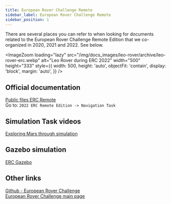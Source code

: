 ```yaml
---
title: European Rover Challenge Remote
sidebar_label: European Rover Challenge Remote
sidebar_position: 1
---
```



There are several places you can refer to when looking for documents related
to the European Rover Challenge Remote Edition that we co-organized in 2020, 2021 and 2022. See below.

<ImageZoom
  loading="lazy"
  src="/img/docs_images/leo-rover/archive/leo-rover-erc.webp"
  alt="Leo Rover during ERC 2022"
  width="500"
  height="333"
  style={{
    width: 500,
    height: 'auto',
    objectFit: 'contain',
    display: 'block',
    margin: 'auto',
  }}
/>

## Official documentation

[Public files ERC Remote](https://drive.google.com/drive/folders/1bLOFao7aLakwYZtC05-G16LMa0n-taNo?usp=share_link) \
Go to: `2022 ERC Remote Edition -> Navigation Task`

## Simulation Task videos

[Exploring Mars through simulation](https://www.leorover.tech/post/exploring-mars-through-simulation)

## Gazebo simulation

[ERC Gazebo](https://www.leorover.tech/integrations/erc-gazebo)

## Other links

[Github - European Rover Challenge](https://github.com/EuropeanRoverChallenge) \
[European Rover Challenge main page](https://roverchallenge.eu/en/main-page/)
